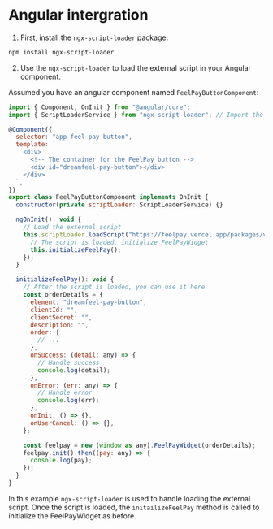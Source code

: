 # Angular intergration

1. First, install the `ngx-script-loader` package:

```js
npm install ngx-script-loader
```

2. Use the `ngx-script-loader` to load the external script in your Angular component.

Assumed you have an angular component named `FeelPayButtonComponent`: 

```js
import { Component, OnInit } from "@angular/core";
import { ScriptLoaderService } from "ngx-script-loader"; // Import the ScriptLoaderService

@Component({
  selector: "app-feel-pay-button",
  template: `
    <div>
      <!-- The container for the FeelPay button -->
      <div id="dreamfeel-pay-button"></div>
    </div>
  `,
})
export class FeelPayButtonComponent implements OnInit {
  constructor(private scriptLoader: ScriptLoaderService) {}

  ngOnInit(): void {
    // Load the external script
    this.scriptLoader.loadScript("https://feelpay.vercel.app/packages/v1").then(() => {
      // The script is loaded, initialize FeelPayWidget
      this.initializeFeelPay();
    });
  }

  initializeFeelPay(): void {
    // After the script is loaded, you can use it here
    const orderDetails = {
      element: "dreamfeel-pay-button",
      clientId: "",
      clientSecret: "",
      description: "",
      order: {
        // ...
      },
      onSuccess: (detail: any) => {
        // Handle success
        console.log(detail);
      },
      onError: (err: any) => {
        // Handle error
        console.log(err);
      },
      onInit: () => {},
      onUserCancel: () => {},
    };

    const feelpay = new (window as any).FeelPayWidget(orderDetails);
    feelpay.init().then((pay: any) => {
      console.log(pay);
    });
  }
}
```

In this example `ngx-script-loader` is used to handle loading the external script. Once the script is loaded, the `initailizeFeelPay` method is called to initialize the FeelPayWidget as before.